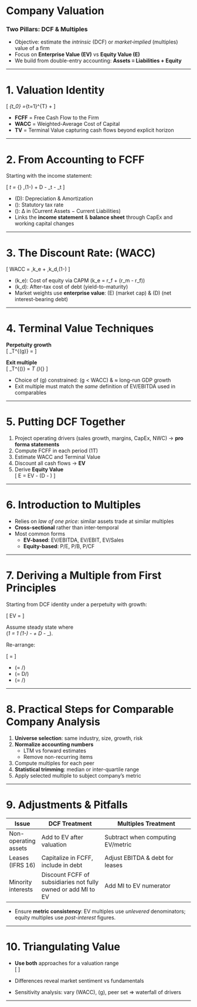 
# Company Valuation  
### Two Pillars: **DCF** & **Multiples**

- Objective: estimate the *intrinsic* (DCF) or *market‐implied* (multiples) value of a firm  
- Focus on **Enterprise Value (EV)** vs **Equity Value (E)**  
- We build from double-entry accounting: **Assets ≡ Liabilities + Equity**

---

# 1. Valuation Identity

\[
\text{Enterprise Value}_{t_0}
  =\sum_{t=1}^{T}\frac{\text{FCFF}_t}{(1+WACC)^t}
  +\frac{\text{TV}_T}{(1+WACC)^T}
\]

- **FCFF** = Free Cash Flow to the Firm  
- **WACC** = Weighted-Average Cost of Capital  
- **TV** = Terminal Value capturing cash flows beyond explicit horizon  

---

# 2. From Accounting to **FCFF**

Starting with the income statement:

\[
\text{FCFF}_t
  = \underbrace{\bigl[(\text{Revenue}-\text{COGS}-\text{SG\&A})-D\bigr]}_{\text{EBIT}}
    \,(1-\tau)
  + D
  - \text{CapEx}_t
  - \Delta\text{NWC}_t
\]

- \(D\): Depreciation & Amortization  
- \(\tau\): Statutory tax rate  
- \(\Delta\text{NWC}\): Δ in (Current Assets − Current Liabilities)  
- Links the **income statement** & **balance sheet** through CapEx and working capital changes  

---

# 3. The **Discount Rate**: \(WACC\)

\[
WACC = \frac{E}{D\!+\!E}\,k_e + \frac{D}{D\!+\!E}\,k_d\,(1-\tau)
\]

- \(k_e\): Cost of equity via CAPM \(k_e = r_f + \beta (r_m - r_f)\)  
- \(k_d\): After-tax cost of debt (yield-to-maturity)  
- Market weights use **enterprise value**: \(E\) (market cap) & \(D\) (net interest-bearing debt)  

---

# 4. **Terminal Value** Techniques

**Perpetuity growth**  
\[
\text{TV}_T^{(g)} = \frac{\text{FCFF}_{T+1}}{WACC - g}
\]

**Exit multiple**  
\[
\text{TV}_T^{(\text{mult})} = \text{EBITDA}_T \times \bigl(\text{EV/EBITDA}\bigr)_{\text{peer median}}
\]

- Choice of \(g\) constrained: \(g < WACC\) & ≈ long-run GDP growth  
- Exit multiple must match the *same* definition of EV/EBITDA used in comparables  

---

# 5. Putting DCF Together

1. Project operating drivers (sales growth, margins, CapEx, NWC) → **pro forma statements**  
2. Compute FCFF in each period \(1\dots T\)  
3. Estimate WACC and Terminal Value  
4. Discount all cash flows → **EV**  
5. Derive **Equity Value**  
   \[
   E = EV - \bigl(D - \text{Cash}\bigr)
   \]  

---

# 6. Introduction to **Multiples**

- Relies on *law of one price*: similar assets trade at similar multiples  
- **Cross-sectional** rather than inter-temporal  
- Most common forms  
  - **EV-based**: EV/EBITDA, EV/EBIT, EV/Sales  
  - **Equity-based**: P/E, P/B, P/CF  

---

# 7. Deriving a Multiple from First Principles

Starting from DCF identity under a perpetuity with growth:

\[
EV = \frac{\text{FCFF}_1}{WACC - g}
\]

Assume steady state where  
\(\text{FCFF}_1 = \text{EBITDA}_1 (1-\tau) - \text{CapEx}_\mathrm{ss} + D_\mathrm{ss} - \Delta\text{NWC}_\mathrm{ss}\).

Re-arrange:

\[
\frac{EV}{\text{EBITDA}}
  = \frac{(1-\tau) - \kappa + \delta - \omega}{WACC - g}
\]

- \(\kappa = \text{CapEx}/\text{EBITDA}\)  
- \(\delta = D/\text{EBITDA}\)  
- \(\omega = \Delta\text{NWC}/\text{EBITDA}\)  

---

# 8. Practical Steps for **Comparable Company Analysis**

1. **Universe selection**: same industry, size, growth, risk  
2. **Normalize accounting numbers**  
   - LTM vs forward estimates  
   - Remove non-recurring items  
3. Compute multiples for each peer  
4. **Statistical trimming**: median or inter-quartile range  
5. Apply selected multiple to subject company’s metric  

---

# 9. Adjustments & Pitfalls

| Issue | DCF Treatment | Multiples Treatment |
|-------|---------------|---------------------|
| Non-operating assets | Add to EV after valuation | Subtract when computing EV/metric |
| Leases (IFRS 16) | Capitalize in FCFF, include in debt | Adjust EBITDA & debt for leases |
| Minority interests | Discount FCFF of subsidiaries not fully owned or add MI to EV | Add MI to EV numerator |

- Ensure **metric consistency**: EV multiples use *unlevered* denominators; equity multiples use *post-interest* figures.

---

# 10. Triangulating Value

- **Use both** approaches for a valuation range  
\[
\text{Fair Value} \in
  [\text{DCF low}, \; \text{DCF high}]
  \cap
  [\text{Multiples P10}, \; \text{Multiples P90}]
\]

- Differences reveal market sentiment vs fundamentals  
- Sensitivity analysis: vary \(WACC\), \(g\), peer set ⇒ waterfall of drivers

---
